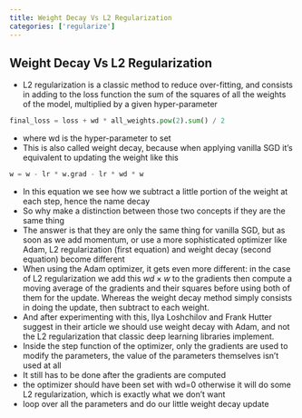 ```yaml
---
title: Weight Decay Vs L2 Regularization
categories: ['regularize']
---
```


## Weight Decay Vs L2 Regularization
- L2 regularization is a classic method to reduce over-fitting, and consists in adding to the loss function the sum of the squares of all the weights of the model, multiplied by a given hyper-parameter
```python
final_loss = loss + wd * all_weights.pow(2).sum() / 2
```
- where wd is the hyper-parameter to set
- This is also called weight decay, because when applying vanilla SGD it's equivalent to updating the weight like this
```python
w = w - lr * w.grad - lr * wd * w
```
- In this equation we see how we subtract a little portion of the weight at each step, hence the name decay
- So why make a distinction between those two concepts if they are the same thing
- The answer is that they are only the same thing for vanilla SGD, but as soon as we add momentum, or use a more sophisticated optimizer like Adam, L2 regularization (first equation) and weight decay (second equation) become different
- When using the Adam optimizer, it gets even more different: in the case of L2 regularization we add this $wd\times w$ to the gradients then compute a moving average of the gradients and their squares before using both of them for the update. Whereas the weight decay method simply consists in doing the update, then subtract to each weight.
- And after experimenting with this, Ilya Loshchilov and Frank Hutter suggest in their article we should use weight decay with Adam, and not the L2 regularization that classic deep learning libraries implement.
- Inside the step function of the optimizer, only the gradients are used to modify the parameters, the value of the parameters themselves isn't used at all
- It still has to be done after the gradients are computed
- the optimizer should have been set with wd=0 otherwise it will do some L2 regularization, which is exactly what we don't want
- loop over all the parameters and do our little weight decay update



